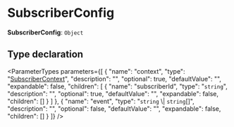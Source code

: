 
# SubscriberConfig

 **SubscriberConfig**: `Object`

## Type declaration

<ParameterTypes parameters={[
  {
    "name": "context",
    "type": "[SubscriberContext](../interfaces/medusa.SubscriberContext.mdx)",
    "description": "",
    "optional": true,
    "defaultValue": "",
    "expandable": false,
    "children": [
      {
        "name": "subscriberId",
        "type": "`string`",
        "description": "",
        "optional": true,
        "defaultValue": "",
        "expandable": false,
        "children": []
      }
    ]
  },
  {
    "name": "event",
    "type": "`string` \\| `string`[]",
    "description": "",
    "optional": false,
    "defaultValue": "",
    "expandable": false,
    "children": []
  }
]} />
